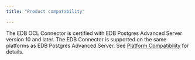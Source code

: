 ```yaml
---
title: "Product compatability"

---
```


<div id="supported_platforms" class="registered_link"></div>

The EDB OCL Connector is certified with EDB Postgres Advanced Server version 10 and later. The EDB Connector is supported on the same platforms as EDB Postgres Advanced Server. See [Platform Compatibility](https://www.enterprisedb.com/platform-compatibility#epas) for details.

